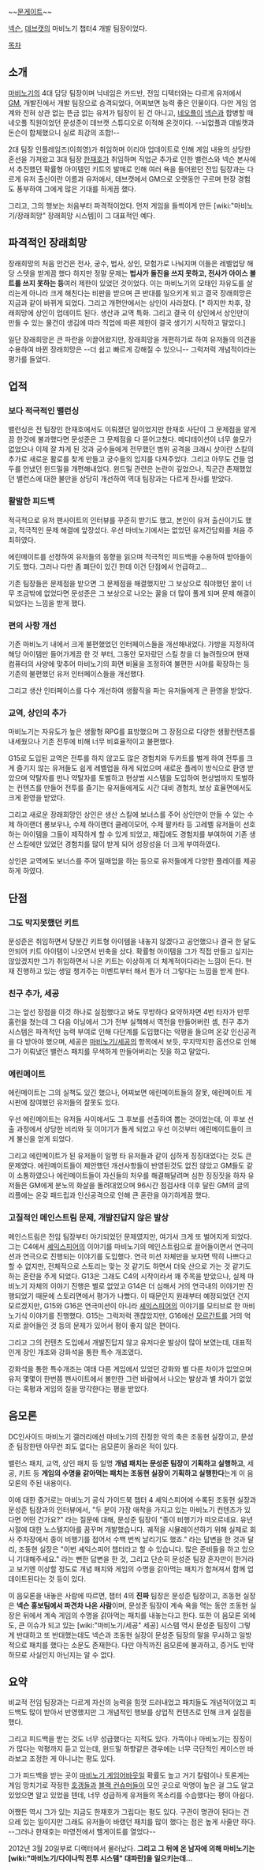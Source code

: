 ~~[http://mabinogi.gameabout.com/bbs/view.ga?id=66&row_no=156911&page=1 문게이트]~~

[[넥슨]], [[데브캣]]의 마비노기 챕터4 개발 팀장이었다.

[[목차]]

== 소개 ==
[[마비노기]]의 4대 담당 팀장이며 닉네임은 카드반, 전임 디텍터와는 다르게 유저에서 [[GM]], 개발진에서 개발 팀장으로 승격되었다, 어찌보면 능력 좋은 인물이다. 다만 게임 업계와 전혀 상관 없는 뜬금 없는 유저가 팀장이 된 건 아니고, [[네오플]]이 [[넥슨]]과 합병할 때 네오플 직원이었던 문성준이 데브캣 스튜디오로 이적해 온것이다. --뇌없플과 데빌캣과 돈슨이 합체했으니 실로 최강의 조합!--

2대 팀장 인플레임즈(이희영)가 취임하며 이리아 업데이트로 인해 게임 내용의 상당한 혼선을 가져왔고 3대 팀장 [[한재호]]가 취임하며 직업군 추가로 인한 밸런스와 넥슨 본사에서 추진했던 확률형 아이템인 키트의 발매로 인해 여러 욕을 들어왔던 전임 팀장과는 다르게 유저 출신이란 이름과 유저에서, 데브캣에서 GM으로 오랫동안 구르며 현장 경험도 풍부하여 그에게 많은 기대를 하게끔 했다.

그리고, 그의 행보는 처음부터 파격적이었다. 먼저 게임을 들썩이게 만든 [wiki:"마비노기/장래희망" 장래희망 시스템]이 그 대표적인 예다.

== 파격적인 장래희망 ==
장래희망의 처음 안건은 전사, 궁수, 법사, 상인, 모험가로 나눠지며 이들은 레벨업당 해당 스텟을 받게끔 했다 하지만 정말 문제는 '''법사가 돌진을 쓰지 못하고, 전사가 아이스 볼트를 쓰지 못하는 등'''여러 제한이 있었던 것이었다. 이는 마비노기의 모태인 자유도를 살리는게 아니라 크게 해친다는 비판을 받으며 큰 반대를 일으키게 되고 결국 장래희망은 지금과 같이 바뀌게 되었다. 그리고 개편안에서는 상인이 사라졌다.  [* 하지만 차후, 장래희망에 상인이 업데이트 된다.  생산과 교역 특화. 그리고 결국 이 상인에서 상인만이 만들 수 있는 물건이 생김에 따라 직업에 따른 제한이 결국 생기기 시작하고 말았다.]

일단 장래희망은 큰 파란을 이끌어왔지만, 장래희망을 개편하기로 하여 유저들의 의견을 수용하여 바뀐 장래희망은 --더 쉽고 빠르게 강해질 수 있으니-- 그럭저럭 개념적이라는 평가를 들었다. 

== 업적 ==
=== 보다 적극적인 밸런싱 ===
밸런싱은 전 팀장인 한재호에서도 이뤄졌던 일이었지만 한재호 사단이 그 문제점을 알게끔 한것에 불과했다면 문성준은 그 문제점을 다 뜯어고쳤다. 메디테이션이 너무 쓸모가 없었으나 이제 잘 차게 된 것과 궁수들에게 전무했던 범위 공격을 크래시 샷이란 스킬의 추가로 새로운 활로를 찾게 만들고 궁수들의 입지를 다져주었다. 그리고 아무도 건들 엄두를 안냈던 윈드밀을 개편해내었다. 윈드밀 관련은 논란이 깊었으나, 직군간 존재했었던 밸런스에 대한 불만을 상당히 개선하여 역대 팀장과는 다르게 찬사를 받았다.

=== 활발한 피드백 ===
적극적으로 유저 팬사이트의 인터뷰를 꾸준히 받기도 했고, 본인이 유저 출신이기도 했고, 적극적인 문제 해결에 앞장섰다. 우선 마비노기에서는 없었던 유저간담회를 처음 주최하였다.

에린메이트를 선정하여 유저들의 동향을 읽으며 적극적인 피드백을 수용하여 받아들이기도 했다. 그러나 다만 좀 폐단이 있긴 한데 이건 단점에서 언급하고...

기존 팀장들은 문제점을 받으면 그 문제점을 해결했지만 그 보상으로 줘야했던 꿀이 너무 조금밖에 없었다면 문성준은 그 보상으로 나오는 꿀을 더 많이 풀게 되며 문제 해결이 되었다는 느낌을 받게 했다.

=== 편의 사항 개선 ===
기존 마비노기 내에서 크게 불편했었던 인터페이스들을 개선해내었다. 가방을 지정하여 해당 아이템만 들어가게끔 한 것 부터, 그동안 모자랐던 스킬 창을 더 늘려줬으며 현재 컴퓨터의 사양에 맞추어 마비노기의 화면 비율을 조정하여 불편한 시야를 확장하는 등 기존의 불편했던 유저 인터페이스들을 개선했다.

그리고 생산 인터페이스를 다수 개선하여 생활직을 파는 유저들에게 큰 환영을 받았다.

=== 교역, 상인의 추가 ===
마비노기는 자유도가 높은 생활형 RPG를 표방했으며 그 장점으로 다양한 생활컨텐츠를 내세웠으나 기존 전투에 비해 너무 비효율적이고 불편했다.

G15로 도입된 교역은 전투를 하지 않고도 많은 경험치와 두카트를 벌게 하여 전투를 크게 즐기지 않는 유저들도 쉽게 레벨업을 하게 되었으며 새로운 플레이 방식으로 환영 받았으며 약탈자를 만나 약탈자를 토벌하고 현상범 시스템을 도입하여 현상범까지 토벌하는 컨텐츠를 만들어 전투를 즐기는 유저들에게도 시간 대비 경험치, 보상 효율면에서도 크게 환영을 받았다.

그리고 새로운 장래희망인 상인은 생산 스킬에 보너스를 주어 상인만이 만들 수 있는 수제 하이랜더 롱보우나, 수제 하이랜더 클레이모어, 수제 팔카타 등 고레벨 유저들이 선호하는 아이템을 그들이 제작하게 할 수 있게 되었고, 채집에도 경험치를 부여하여 기존 생산 스킬에만 있었던 경험치를 많이 받게 되어 성장성을 더 크게 부여하였다.

상인은 교역에도 보너스를 주어 밀매업을 하는 등으로 유저들에게 다양한 플레이를 제공하게 하였다. 

== 단점 ==

=== 그도 막지못했던 키트 ===
문성준은 취임하면서 당분간 키트형 아이템을 내놓지 않겠다고 공언했으나 결국 한 달도 안되어 키트 아이템이 나오면서 빈축을 샀다. 확률형 아이템을 그가 직접 만들고 싶지는 않았겠지만 그가 취임하면서 나온 키트는 이상하게 더 체계적이다라는 느낌이 든다. 현재 진행하고 있는 생일 챙겨주는 이벤트부터 해서 뭔가 더 그렇다는 느낌을 받게 한다.

=== 친구 추가, 세공 ===
그는 앞선 장점을 이것 하나로 실점했다고 봐도 무방하다 요약하자면 4번 타자가 만루 홈런을 쳤는데 그 다음 이닝에서 그가 전부 실책해서 역전을 만들어버린 셈, 친구 추가 시스템은 파격적인 능력 부여로 인해 다단계를 도입했다는 악평을 들으며 온갖 인신공격을 다 받아야 했으며, 세공은 [[마비노기/세공]]의 항목에서 보듯, 무지막지한 옵션으로 인해 그가 이뤄냈던 밸런스 패치를 무색하게 만들어버리는 짓을 하고 말았다.  

=== 에린메이트 ===
에린메이트는 그의 실책도 있긴 했으나, 어찌보면 에린메이트들의 잘못, 에린메이트 게시판에 참여했던 유저들의 잘못도 있다.

우선 에린메이트는 유저들 사이에서도 그 후보를 선출하여 뽑는 것이었는데, 이 후보 선출 과정에서 상당한 비리와 뒷 이야기가 돌게 되었고 우선 이것부터 에린메이트들이 크게 불신을 얻게 되었다.

그리고 에린메이트가 된 유저들이 일명 타 유저들과 같이 심하게 징징대었다는 것도 큰 문제였다. 에린메이트들이 제안했던 개선사항들이 반영된것도 없진 않았고 GM들도 같이 소통하였으나 에린메이트들이 자신들의 처우를 해결해달려며 심한 징징짓을 하자 유저들은 GM에게 분노의 화살을 돌려대었으며 96시간 점검사태 이후 달린 GM의 글의 리플에는 온갖 패드립과 인신공격으로 인해 큰 혼란을 야기하게끔 했다.

=== 고질적인 메인스트림 문제, 개발진답지 않은 발상 ===
메인스트림은 전임 팀장부터 야기되었던 문제였지만, 여기서 크게 또 벌어지게 되었다.  그는 C4에서 [[셰익스피어]]의 이야기를 마비노기의 메인스트림으로 끌어들이면서 연극미션과 연극으로 진행되는 이야기를 도입했다. 연극 미션 자체만을 보자면 딱히 나쁘다고 할 수 없지만, 전체적으로 스토리는 맞는 것 같기도 하면서 더욱 산으로 가는 것 같기도 하는 혼란을 주게 되었다.
G13은 그래도 C4의 시작이라서 꽤 주목을 받았으나, 실제 마비노기 자체의 이야기 진행은 별로 없었고 G14은 더 심해서 거의 연극내의 이야기만 진행되었기 때문에 스토리면에서 평가가 나빴다. 이 때문인지 원래부터 예정되었던 건지 모르겠지만, G15와 G16은 연극미션이 아니라 [[셰익스피어]]의 이야기를 모티브로 한 마비노기식 이야기를 진행했다. G15는 그럭저럭 괜찮았지만, G16에선 [[모르간트]]를 거의 억지로 끌어들인 것 등의 문제가 있어서 평이 좋지 않은 편이다.

그리고 그의 컨텐츠 도입에서 개발진답지 않고 유저다운 발상이 많이 보였는데, 대표적인게 장인 개조와 강화석을 통한 특수 개조였다.

강화석을 통한 특수개조는 여태 다른 게임에서 있었던 강화와 별 다른 차이가 없었으며 유저 몇몇이 한번쯤 팬사이트에서 볼만한 그런 바람에서 나오는 발상과 별 차이가 없었다는 혹평과 게임의 질을 망각한다는 평을 받았다.  

== 음모론 ==
DC인사이드 마비노기 갤러리에선 마비노기의 진정한 악의 축은 조동현 실장이고, 문성준 팀장한텐 아무런 죄도 없다는 음모론이 올라온 적이 있다.

밸런스 패치, 교역, 상인 패치 등 일명 '''개념 패치는 문성준 팀장이 기획하고 실행하고''', 세공, 키트 등 '''게임의 수명을 갉아먹는 패치는 조동현 실장이 기획하고 실행한다'''는게 이 음모론의 주된 내용이다.

이에 대한 증거로는 마비노기 공식 가이드북 챕터 4 셰익스피어에 수록된 조동현 실장과 문성준 팀장과의 인터뷰에서, "두 분이 가장 애착을 가지고 있는 마비노기 컨텐츠가 있다면 어떤 건가요?" 라는 질문에 대해, 문성준 팀장이 "종이 비행기가 떠오르네요. 유년 시절에 대한 노스텔지아를 꿈꾸며 개발했습니다. 궤적을 시뮬레이션하기 위해 실제로 회사 주차장에서 종이 비행기를 접어서 수백 번씩 날리기도 했죠." 라는 답변을 한 것과 달리, 조동현 실장은 "이번 셰익스피어 챕터라고 할 수 있습니다. 많은 준비들을 하고 있으니 기대해주세요." 라는 뻔한 답변을 한 것, 그리고 단순히 문성준 팀장 혼자만이 한거라고 보기엔 이상할 정도로 개념 패치와 게임의 수명을 갉아먹는 패치가 합쳐져서 함께 업데이트된다는 것 등이 있다. 

이 음모론을 내놓은 사람에 따르면, 챕터 4의 '''진짜''' 팀장은 문성준 팀장이고, 조동현 실장은 '''넥슨 홍보팀에서 파견차 나온 사람'''이며, 문성준 팀장이 계속 욕을 먹는 동안 조동현 실장은 뒤에서 계속 게임의 수명을 갉아먹는 패치를 내놓는다고 한다. 또한 이 음모론 외에도, 큰 이슈가 되고 있는 [wiki:"마비노기/세공" 세공] 시스템 역시 문성준 팀장이 그렇게 반대하고 또 반대했는데도 넥슨과 조동현 실장이 문성준 팀장의 말을 무시하고 일방적으로 패치를 했다는 소문도 존재한다. 다만 아직까진 음모론에 불과하고, 증거도 빈약하므로 사실인지 아닌지는 알 수 없다.

== 요약 ==
비교적 전임 팀장과는 다르게 자신의 능력을 힘껏 드러내었고 패치들도 개념적이었고 피드백도 많이 받아서 반영했지만 그 개념적인 행보를 상업적 컨텐츠로 인해 크게 실점을 했다.

그리고 피드백을 받는 것도 너무 성급했다는 지적도 있다.
가뜩이나 마비노기는 징징이가 많다는 악평까지 듣고 있는데, 윈드밀 하향같은 경우에는 너무 극단적인 케이스만 바라보고 조정한 게 아니냐는 평도 있다.

그가 피드백을 받는 곳이 [[마비노기 게임어바웃]]일 확률도 높고 거기 칼럼이나 토론게는 게임 망치기로 작정한 [[호갱들]]과 [[블랙 컨슈머]]들이 모인 곳으로 악명이 높은 걸 그도 알고 있었으면 알고 있었을 텐데, 너무 성급하게 유저들의 목소리를 수습했다는 평이 아쉽다.

어쨌든 역시 그가 있는 지금도 한재호가 그립다는 평도 있다. 구관이 명관이 된다는 건 으레 있는 일이지만 그래도 유저들이 바랬던 패치를 많이 했다는 점은 높게 사줄만 하다. --그러나 한재호는 마영전에서 헬게이트를 열었다--

2012년 3월 20일부로 디랙터에서 물러났다.
'''그리고 그 뒤에 온 남자에 의해 마비노기는 [wiki:"마비노기/다이나믹 전투 시스템" 대파란]을 일으키는데...'''

